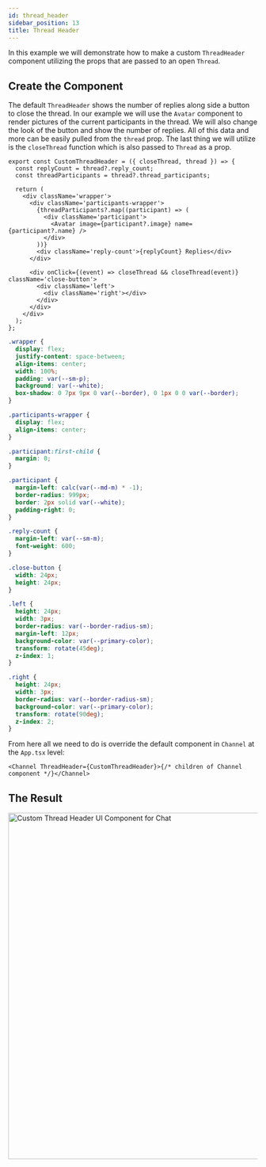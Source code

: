 ```yaml
---
id: thread_header
sidebar_position: 13
title: Thread Header
---
```



In this example we will demonstrate how to make a custom `ThreadHeader` component utilizing the props that are passed to an open `Thread`.

## Create the Component

The default `ThreadHeader` shows the number of replies along side a button to close the thread. In our example we will use the `Avatar` component to render pictures of the current participants in the thread. We will also change the look of the button and show the number of replies. All of this data and more can be easily pulled from the `thread` prop. The last thing we will utilize is the `closeThread` function which is also passed to `Thread` as a prop.

```tsx
export const CustomThreadHeader = ({ closeThread, thread }) => {
  const replyCount = thread?.reply_count;
  const threadParticipants = thread?.thread_participants;

  return (
    <div className='wrapper'>
      <div className='participants-wrapper'>
        {threadParticipants?.map((participant) => (
          <div className='participant'>
            <Avatar image={participant?.image} name={participant?.name} />
          </div>
        ))}
        <div className='reply-count'>{replyCount} Replies</div>
      </div>

      <div onClick={(event) => closeThread && closeThread(event)} className='close-button'>
        <div className='left'>
          <div className='right'></div>
        </div>
      </div>
    </div>
  );
};
```

```css
.wrapper {
  display: flex;
  justify-content: space-between;
  align-items: center;
  width: 100%;
  padding: var(--sm-p);
  background: var(--white);
  box-shadow: 0 7px 9px 0 var(--border), 0 1px 0 0 var(--border);
}

.participants-wrapper {
  display: flex;
  align-items: center;
}

.participant:first-child {
  margin: 0;
}

.participant {
  margin-left: calc(var(--md-m) * -1);
  border-radius: 999px;
  border: 2px solid var(--white);
  padding-right: 0;
}

.reply-count {
  margin-left: var(--sm-m);
  font-weight: 600;
}

.close-button {
  width: 24px;
  height: 24px;
}

.left {
  height: 24px;
  width: 3px;
  border-radius: var(--border-radius-sm);
  margin-left: 12px;
  background-color: var(--primary-color);
  transform: rotate(45deg);
  z-index: 1;
}

.right {
  height: 24px;
  width: 3px;
  border-radius: var(--border-radius-sm);
  background-color: var(--primary-color);
  transform: rotate(90deg);
  z-index: 2;
}
```

From here all we need to do is override the default component in `Channel` at the `App.tsx` level:

```tsx
<Channel ThreadHeader={CustomThreadHeader}>{/* children of Channel component */}</Channel>
```

## The Result

<img src={CustomThreadHeader} alt='Custom Thread Header UI Component for Chat' width='700' />
